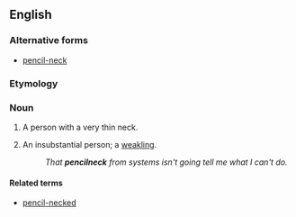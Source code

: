 ==English==

===Alternative forms===
* [[pencil-neck]]

===Etymology===
{{compound|pencil|neck|lang=en}}

===Noun===
{{en-noun}}

# A person with a very thin neck.
# {{label|en|US|pejorative}} An insubstantial person; a [[weakling]].
#: ''That '''pencilneck''' from systems isn't going tell me what I can't do.''

====Related terms====
* [[pencil-necked]]